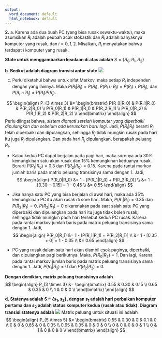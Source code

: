 ---
output:
  word_document: default
  html_notebook: default
---
**2.** a. Karena ada dua buah PC (yang bisa rusak sewaktu-waktu), maka asumsikan $R_i$ adalah peubah acak stokastik dan $R_i$ adalah banyaknya komputer yang rusak, dan $i = 0, 1, 2$. Misalkan, $R_i$ menyatakan bahwa terdapat $i$ komputer yang rusak.

**State untuk menggambarkan keadaan di atas adalah** $S = \{R_0, R_1, R_2\}$

**b. Berikut adalah diagram transisi antar state**
![](D:/Algorithm/tps.png)

c. Perlu diketahui bahwa untuk sifat Markov, maka setiap $R_i$ independen dengan yang lainnya. Maka $P(R_i|R_j) = P(R_i)$, $P(R_i \cup R_j) = P(R_i) + P(R_j)$, dan $P(R_i \cap R_j) = P(R_i)P(R_j)$.

$$
\begin{align}
P_{3 \times 3} &= 
\begin{bmatrix}
P(R_0|R_0) & P(R_1|R_0) & P(R_2|R_0) \\
P(R_0|R_1) & P(R_1|R_1) & P(R_2|R_1) \\
P(R_0|R_2) & P(R_1|R_2) & P(R_2|R_2) \\
\end{bmatrix}
\end{align}
$$
Perlu diingat bahwa, *sistem diamati setelah komputer yang diperbaiki dipulangkan dan sebelum ada kerusakan baru lagi.* Jadi, $P(R_i|R_j)$ berarti $R_j$ telah diperbaiki dan dipulangkan, sehingga $R_j$ tidak mungkin rusak pada hari itu juga $R_j$ dipulangkan. Dan pada hari $R_j$ dipulangkan, berapakah peluang $R_i$.

* Kalau kedua PC dapat berjalan pada pagi hari, maka sorenya ada 30% kemungkinan satu akan rusak dan 15% kemungkinan keduanya rusak. Berarti $P(R_1|R_0) = 0.3$ dan $P(R_2|R_0) = 0.15$. Karena pada rantai markov jumlah baris pada matrix peluang transisinya sama dengan 1. Jadi,
$$
\begin{align}
P(R_0|R_0) &= 1 - [P(R_1|R_0) + P(R_2|R_0)] \\
&= 1 - [0.30 + 0.15] = 1 - 0.45 \\
&= 0.55
\end{align}
$$

* Jika hanya satu PC yang bisa berjalan di awal hari, maka ada 35% kemungkinan PC itu akan rusak di sore hari. Maka, $P(R_1|R_1) = 0.35$ dan $P(R_2|R_1) = 0$, $P(R_2|R_1) = 0$ dikarenakan pada saat salah satu PC yang diperbaiki dan dipulangkan pada hari itu juga tidak boleh rusak, sehingga tidak mungkin pada hari tersebut kedua PC rusak. Karena pada rantai markov jumlah baris pada matrix peluang transisinya sama dengan 1. Jadi,
$$
\begin{align}
P(R_0|R_1) &= 1 - [P(R_1|R_1) + P(R_2|R_1)] \\
&= 1 - [0.35 + 0] = 1 - 0.35 \\
&= 0.65
\end{align}
$$

* PC yang rusak dalam satu hari akan diambil esok paginya, diperbaiki, dan dipulangkan pagi berikutnya. Maka, $P(R_0|R_2) = 1$. Dan lagi, Karena pada rantai markov jumlah baris pada matrix peluang transisinya sama dengan 1. Jadi, $P(R_1|R_2) = 0$ dan $P(R_2|R_2) = 0$. 

**Dengan demikian, matrix peluang transisinya adalah**
$$
\begin{align}
P_{3 \times 3} &= 
\begin{bmatrix}
0.55 & 0.30 & 0.15 \\
0.65 & 0.35 & 0 \\
1 & 0 & 0 \\
\end{bmatrix}
\end{align}
$$

**d. Statenya adalah S = {$s_1, s_2$}, dengan $s_1$ adalah hari perbaikan komputer pertama dan $s_2$ adalah status komputer kedua (rusak atau tidak).
Diagram transisi statenya adalah** 
![](D:/Algorithm/tps_2.png)
Matrix peluang untuk situasi ini adalah
$$
\begin{align}
P_{5 \times 5} &= \begin{bmatrix}
0.55 & 0.30 & 0 & 0.1 & 0 \\
0 & 0 & 0.65 & 0 & 0.35 \\
0.65 & 0.35 & 0 & 0 & 0 \\
0 & 0 & 0 & 0 & 1 \\
0 & 1 & 0 & 0 & 0 \\
\end{bmatrix}
\end{align}
$$